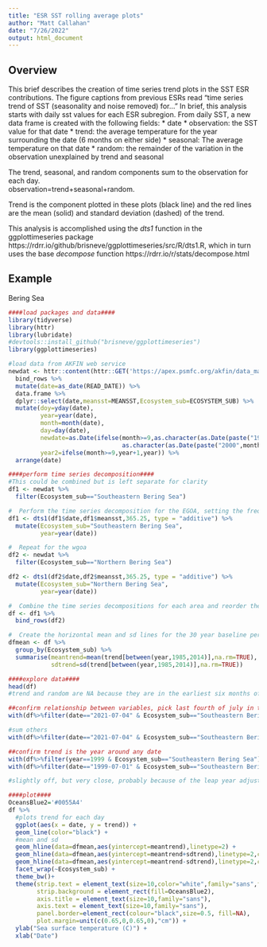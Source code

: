 ```yaml
---
title: "ESR SST rolling average plots"
author: "Matt Callahan"
date: "7/26/2022"
output: html_document
---
```


## Overview  
This brief describes the creation of time series trend plots in the SST ESR contributions.
The figure captions from previous ESRs read "time series trend of SST (seasonality and noise removed) for..."
In brief, this analysis starts with daily sst values for each ESR subregion.
From daily SST, a new data frame is created with the following fields:
* date
* observation: the SST value for that date
* trend: the average temperature for the year surrounding the date (6 months on either side)
* seasonal: The average temperature on that date
* random: the remainder of the variation in the observation unexplained by trend and seasonal

The trend, seasonal, and random components sum to the observation for each day.  
observation=trend+seasonal+random.

Trend is the component plotted in these plots (black line) and the red lines are the mean (solid) and standard deviation (dashed) of the trend.

This analysis is accomplished using the *dts1* function in the ggplottimeseries package https://rdrr.io/github/brisneve/ggplottimeseries/src/R/dts1.R, which in turn uses the base *decompose* function https://rdrr.io/r/stats/decompose.html

## Example
Bering Sea

```r
####load packages and data####
library(tidyverse)
library(httr)
library(lubridate)
#devtools::install_github("brisneve/ggplottimeseries")
library(ggplottimeseries)

#load data from AKFIN web service
newdat <- httr::content(httr::GET('https://apex.psmfc.org/akfin/data_marts/akmp/ecosystem_sub_crw_avg_sst?ecosystem_sub=Southeastern%20Bering%20Sea,Northern%20Bering%20Sea&start_date=19850101&end_date=20221231'), type = "application/json") %>% 
  bind_rows %>% 
  mutate(date=as_date(READ_DATE)) %>% 
  data.frame %>% 
  dplyr::select(date,meansst=MEANSST,Ecosystem_sub=ECOSYSTEM_SUB) %>% 
  mutate(doy=yday(date),
         year=year(date),
         month=month(date),
         day=day(date),
         newdate=as.Date(ifelse(month>=9,as.character(as.Date(paste("1999",month,day,sep="-"),format="%Y-%m-%d")),
                                as.character(as.Date(paste("2000",month,day,sep="-"),format="%Y-%m-%d"))),format("%Y-%m-%d")),
         year2=ifelse(month>=9,year+1,year)) %>% 
  arrange(date)
```


```r
####perform time series decomposition####
#This could be combined but is left separate for clarity
df1 <- newdat %>% 
  filter(Ecosystem_sub=="Southeastern Bering Sea")

#  Perform the time series decomposition for the EGOA, setting the frequency as 365.25 because we have daily data with leap years.
df1 <- dts1(df1$date,df1$meansst,365.25, type = "additive") %>% 
  mutate(Ecosystem_sub="Southeastern Bering Sea",
         year=year(date))

#  Repeat for the wgoa
df2 <- newdat %>% 
  filter(Ecosystem_sub=="Northern Bering Sea")

df2 <- dts1(df2$date,df2$meansst,365.25, type = "additive") %>% 
  mutate(Ecosystem_sub="Northern Bering Sea",
         year=year(date))

#  Combine the time series decompositions for each area and reorder the factors.
df <- df1 %>% 
  bind_rows(df2)

#  Create the horizontal mean and sd lines for the 30 year baseline period.
dfmean <- df %>% 
  group_by(Ecosystem_sub) %>% 
  summarise(meantrend=mean(trend[between(year,1985,2014)],na.rm=TRUE),
            sdtrend=sd(trend[between(year,1985,2014)],na.rm=TRUE))

```

```r
####explore data####
head(df)
#trend and random are NA because they are in the earliest six months of the series

##confirm relationship between variables, pick last fourth of july in the SEBS.
with(df%>%filter(date=="2021-07-04" & Ecosystem_sub=="Southeastern Bering Sea"), observation)

#sum others
with(df%>%filter(date=="2021-07-04" & Ecosystem_sub=="Southeastern Bering Sea"), trend+seasonal+random)

##confirm trend is the year around any date
with(df%>%filter(year==1999 & Ecosystem_sub=="Southeastern Bering Sea"), mean(observation))
with(df%>%filter(date=="1999-07-01" & Ecosystem_sub=="Southeastern Bering Sea"), trend)

#slightly off, but very close, probably because of the leap year adjustment in the trend calculation.


```

```r
####plot####
OceansBlue2='#0055A4'
df %>% 
  #plots trend for each day
  ggplot(aes(x = date, y = trend)) + 
  geom_line(color="black") + 
  #mean and sd
  geom_hline(data=dfmean,aes(yintercept=meantrend),linetype=2) +
  geom_hline(data=dfmean,aes(yintercept=meantrend+sdtrend),linetype=2,color="red") +
  geom_hline(data=dfmean,aes(yintercept=meantrend-sdtrend),linetype=2,color="red") +
  facet_wrap(~Ecosystem_sub) + 
  theme_bw()+
  theme(strip.text = element_text(size=10,color="white",family="sans",face="bold"),
        strip.background = element_rect(fill=OceansBlue2),
        axis.title = element_text(size=10,family="sans"),
        axis.text = element_text(size=10,family="sans"),
        panel.border=element_rect(colour="black",size=0.5, fill=NA),
        plot.margin=unit(c(0.65,0,0.65,0),"cm")) + 
  ylab("Sea surface temperature (C)") + 
  xlab("Date")
```
 
 